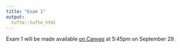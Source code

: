 ```yaml
---
title: "Exam 1"
output: 
  tufte::tufte_html
---
```


Exam 1 will be made available [on Canvas](https://canvas.apu.edu/courses/42480/assignments/692863) at 5:45pm on September 29.
